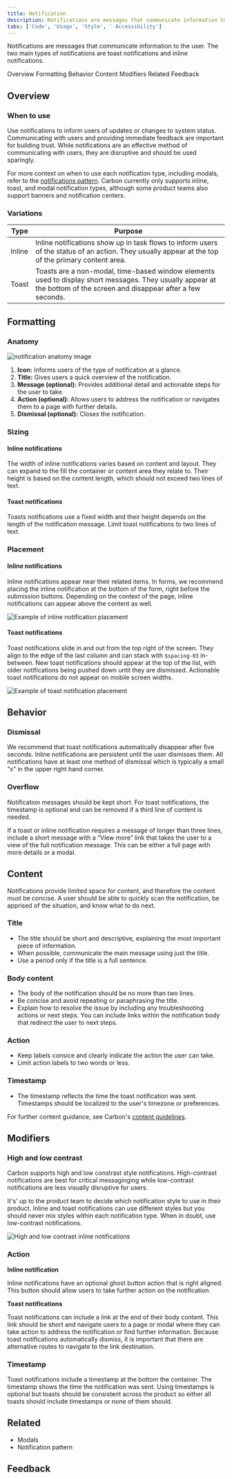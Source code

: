 ```yaml
---
title: Notification
description: Notifications are messages that communicate information to the user. The two main types of notificaitons are toast notifications and inline notifications.
tabs: ['Code', 'Usage', 'Style', ' Accessibility']
---
```


<PageDescription>

Notifications are messages that communicate information to the user. The two main types of notifications are toast notifications and inline notifications.

</PageDescription>

<AnchorLinks>

<AnchorLink>Overview</AnchorLink>
<AnchorLink>Formatting</AnchorLink>
<AnchorLink>Behavior</AnchorLink>
<AnchorLink>Content</AnchorLink>
<AnchorLink>Modifiers</AnchorLink>
<AnchorLink>Related</AnchorLink>
<AnchorLink>Feedback</AnchorLink>

</AnchorLinks>

## Overview

### When to use

Use notifications to inform users of updates or changes to system status. Communicating with users and providing immediate feedback are important for building trust. While notifications are an effective method of communicating with users, they are disruptive and should be used sparingly.

For more context on when to use each notification type, including modals, refer to the [notifications pattern](/patterns/notification-pattern/). Carbon currently only supports inline, toast, and modal notification types, although some product teams also support banners and notification centers.

### Variations

| Type   | Purpose                                                                                                                                                               |
| ------ | --------------------------------------------------------------------------------------------------------------------------------------------------------------------- |
| Inline | Inline notifications show up in task flows to inform users of the status of an action. They usually appear at the top of the primary content area.                    |
| Toast  | Toasts are a non-modal, time-based window elements used to display short messages. They usually appear at the bottom of the screen and disappear after a few seconds. |

## Formatting

### Anatomy

<Row>
<Column colLg={8}>

![notification anatomy image](images/notification-anatomy.png)

</Column>
</Row>

1. **Icon:** Informs users of the type of notification at a glance.
2. **Title:** Gives users a quick overview of the notification.
3. **Message (optional):** Provides additional detail and actionable steps for the user to take.
4. **Action (optional):** Allows users to address the notification or navigates them to a page with further details.
5. **Dismissal (optional):** Closes the notification.

### Sizing

#### Inline notifications

The width of inline notifications varies based on content and layout. They can expand to the fill the container or content area they relate to. Their height is based on the content length, which should not exceed two lines of text.

#### Toast notifications

Toasts notifications use a fixed width and their height depends on the length of the notification message. Limit toast notifications to two lines of text.

### Placement

#### Inline notifications

Inline notifications appear near their related items. In forms, we recommend placing the inline notification at the bottom of the form, right before the submission buttons. Depending on the context of the page, inline notifications can appear above the content as well.

<Row>
<Column colLg={8}>

![Example of inline notification placement](images/notification-placement-inline-3.png)

</Column>
</Row>

#### Toast notifications

Toast notifications slide in and out from the top right of the screen. They align to the edge of the last column and can stack with `$spacing-03` in-between. New toast notifications should appear at the top of the list, with older notifications being pushed down until they are dismissed.
Actionable toast notifications do not appear on mobile screen widths.

<Row>
<Column colLg={8}>

![Example of toast notification placement](images/notification-placement-toast.png)

</Column>
</Row>

## Behavior

### Dismissal

We recommend that toast notifications automatically disappear after five seconds. Inline notifications are persistent until the user dismisses them. All notifications have at least one method of dismissal which is typically a small “x” in the upper right hand corner.

### Overflow

Notification messages should be kept short. For toast notifications, the timestamp is optional and can be removed if a third line of content is needed.

If a toast or inline notification requires a message of longer than three lines, include a short message with a “View more” link that takes the user to a view of the full notification message. This can be either a full page with more details or a modal.

## Content

Notifications provide limited space for content, and therefore the content must be concise. A user should be able to quickly scan the notification, be apprised of the situation, and know what to do next.

### Title

- The title should be short and descriptive, explaining the most important piece of information.
- When possible, communicate the main message using just the title.
- Use a period only if the title is a full sentence.

### Body content

- The body of the notification should be no more than two lines.
- Be concise and avoid repeating or paraphrasing the title.
- Explain how to resolve the issue by including any troubleshooting actions or next steps. You can include links within the notification body that redirect the user to next steps.

### Action

- Keep labels consice and clearly indicate the action the user can take.
- Limit action labels to two words or less.

### Timestamp

- The timestamp reflects the time the toast notification was sent. Timestamps should be localized to the user's timezone or preferences.

For further content guidance, see Carbon's [content guidelines](/guidelines/content/general).

## Modifiers

### High and low contrast

Carbon supports high and low constrast style notifications. High-contrast notifications are best for critical messaginging while low-contrast notifications are less visually disruptive for users.

It's' up to the product team to decide which notification style to use in their product. Inline and toast notifications can use different styles but you should never mix styles within each notification type. When in doubt, use low-contrast notifications.

<Row>
<Column colLg={8}>

![High and low contrast inline notifications](images/notification-usage-4.png)

</Column>
</Row>

### Action

**Inline notification**

Inline notifications have an optional ghost button action that is right aligned. This button should allow users to take further action on the notification.

**Toast notifications**

Toast notifications can include a link at the end of their body content. This link should be short and navigate users to a page or modal where they can take action to address the notification or find further information. Because toast notifications automatically dismiss, it is important that there are alternative routes to navigate to the link destination.

### Timestamp

Toast notifications include a timestamp at the bottom the container. The timestamp shows the time the notification was sent. Using timestamps is optional but toasts should be consistent across the product so either all toasts should include timestamps or none of them should.

## Related

- Modals
- Notification pattern

## Feedback
